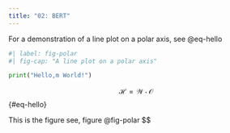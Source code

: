 ```yaml
---
title: "02: BERT"
---
```


For a demonstration of a line plot on a polar axis, see @eq-hello

```python
#| label: fig-polar
#| fig-cap: "A line plot on a polar axis"

print("Hello,m World!")
```

$$
\mathcal{H} = \mathcal{W} \cdot \mathcal{O}
$$ {#eq-hello}

This is the figure see, figure @fig-polar
$$
